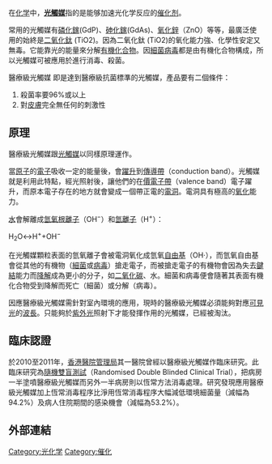 在[[化学|化学]]中，'''[[光觸媒|光觸媒]]'''指的是能够加速光化学反应的[[催化剂|催化剂]]。

常用的光觸媒有[[磷化鎵|磷化鎵]](GdP)、[[砷化鎵|砷化鎵]](GdAs)、[[氧化鋅|氧化鋅]]（ZnO）等等，最廣泛使用的始終是[[二氧化鈦|二氧化鈦]] (TiO2)。因為二氧化鈦 (TiO2)的氧化能力強、化學性安定又無毒。它能靠光的能量來分解[[有機化合物|有機化合物]]。因[[細菌|細菌]][[病毒|病毒]]都是由有機化合物構成，所以光觸媒可被應用於進行消毒、殺菌。

醫療級光觸媒 即是達到醫療級抗菌標準的光觸媒，產品要有二個條件：

# 殺菌率要96%或以上
# 對[[皮膚|皮膚]]完全無任何的刺激性

==原理==
醫療級光觸媒跟[[光觸媒|光觸媒]]以同樣原理運作。

當[[原子|原子]]的[[電子|電子]]吸收一定的能量後，會[[躍升|躍升]]到[[傳導帶|傳導帶]]（conduction band）。光觸媒就是利用此特點，經光照射後，讓他們的在[[價電子帶|價電子帶]]（valence band）電子躍升，而原本電子存在的地方就會變成一個帶正電的[[電洞|電洞]]。電洞具有極高的[[氧化|氧化]]能力。

[[水|水]]會解離成[[氫氧根離子|氫氧根離子]]（OH<sup>−</sup>）和[[氫離子|氫離子]]（H<sup>+</sup>）：

H<sub>2</sub>O↔H<sup>+</sup>+OH<sup>−</sup>

在光觸媒顆粒表面的氫氧離子會被電洞氧化成氫氧[[自由基|自由基]]（OH·），而氫氧自由基會從其他的有機物（[[細菌|細菌]]或[[病毒|病毒]]）搶走電子，而被搶走電子的有機物會因為失去[[鍵結|鍵結]]能力而[[降解|降解]]成為更小的分子，如[[二氧化碳|二氧化碳]]、水。細菌和病毒便會隨著其表面有機化合物受到降解而死亡（細菌）或分解（病毒）。

因應醫療級光觸媒需針對室內環境的應用，現時的醫療級光觸媒必須能夠對應[[可見光|可見光]]的[[波長|波長]]。只能夠於[[紫外光|紫外光]]照射下才能發揮作用的光觸媒，已經被淘汰。

==臨床認證==
於2010至2011年，[[香港醫院管理局|香港醫院管理局]]其一醫院曾經以醫療級光觸媒作臨床研究。此臨床研究為[[隨機雙盲測試|隨機雙盲測試]]（Randomised Double Blinded Clinical Trial），把病房一半塗噴醫療級光觸媒而另外一半病房則以恆常方法消毒處理。研究發現應用醫療級光觸媒加上恆常消毒程序比淨用恆常消毒程序大幅減低環境細菌量（減幅為94.2%）及病人住院期間的感染機會（減幅為53.2%）。

== 外部連結 ==


[[Category:光化学|Category:光化学]]
[[Category:催化|Category:催化]]

{{Chemistry-stub}}